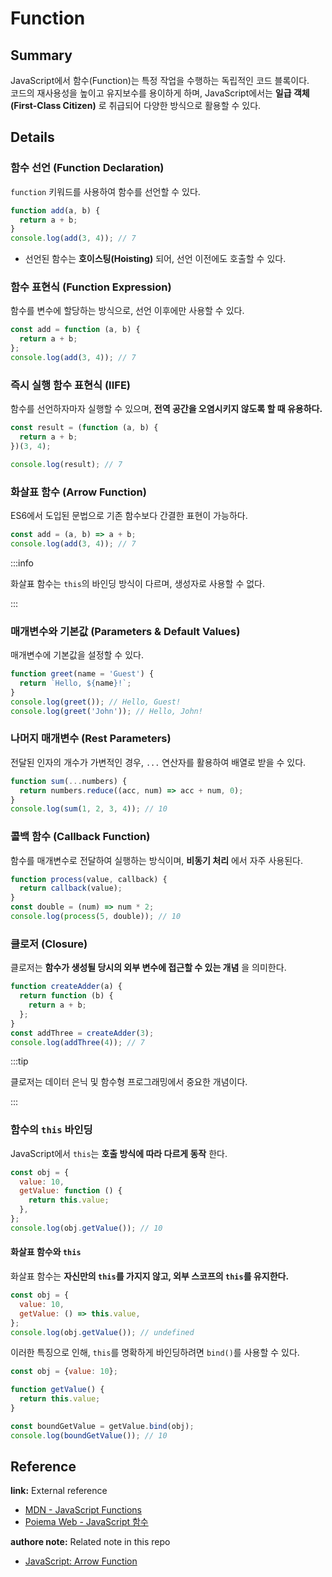 # Function

## Summary

JavaScript에서 함수(Function)는 특정 작업을 수행하는 독립적인 코드 블록이다.  
코드의 재사용성을 높이고 유지보수를 용이하게 하며, JavaScript에서는 **일급 객체(First-Class Citizen)** 로 취급되어 다양한 방식으로 활용할 수 있다.

## Details

### 함수 선언 (Function Declaration)

`function` 키워드를 사용하여 함수를 선언할 수 있다.

```javascript
function add(a, b) {
  return a + b;
}
console.log(add(3, 4)); // 7
```

- 선언된 함수는 **호이스팅(Hoisting)** 되어, 선언 이전에도 호출할 수 있다.

### 함수 표현식 (Function Expression)

함수를 변수에 할당하는 방식으로, 선언 이후에만 사용할 수 있다.

```javascript
const add = function (a, b) {
  return a + b;
};
console.log(add(3, 4)); // 7
```

### 즉시 실행 함수 표현식 (IIFE)

함수를 선언하자마자 실행할 수 있으며, **전역 공간을 오염시키지 않도록 할 때 유용하다.**

```javascript
const result = (function (a, b) {
  return a + b;
})(3, 4);

console.log(result); // 7
```

### 화살표 함수 (Arrow Function)

ES6에서 도입된 문법으로 기존 함수보다 간결한 표현이 가능하다.

```javascript
const add = (a, b) => a + b;
console.log(add(3, 4)); // 7
```

:::info 

화살표 함수는 `this`의 바인딩 방식이 다르며, 생성자로 사용할 수 없다. 

:::

### 매개변수와 기본값 (Parameters & Default Values)

매개변수에 기본값을 설정할 수 있다.

```javascript
function greet(name = 'Guest') {
  return `Hello, ${name}!`;
}
console.log(greet()); // Hello, Guest!
console.log(greet('John')); // Hello, John!
```

### 나머지 매개변수 (Rest Parameters)

전달된 인자의 개수가 가변적인 경우, `...` 연산자를 활용하여 배열로 받을 수 있다.

```javascript
function sum(...numbers) {
  return numbers.reduce((acc, num) => acc + num, 0);
}
console.log(sum(1, 2, 3, 4)); // 10
```

### 콜백 함수 (Callback Function)

함수를 매개변수로 전달하여 실행하는 방식이며, **비동기 처리** 에서 자주 사용된다.

```javascript
function process(value, callback) {
  return callback(value);
}
const double = (num) => num * 2;
console.log(process(5, double)); // 10
```

### 클로저 (Closure)

클로저는 **함수가 생성될 당시의 외부 변수에 접근할 수 있는 개념** 을 의미한다.

```javascript
function createAdder(a) {
  return function (b) {
    return a + b;
  };
}
const addThree = createAdder(3);
console.log(addThree(4)); // 7
```

:::tip 

클로저는 데이터 은닉 및 함수형 프로그래밍에서 중요한 개념이다. 

:::

### 함수의 `this` 바인딩

JavaScript에서 `this`는 **호출 방식에 따라 다르게 동작** 한다.

```javascript
const obj = {
  value: 10,
  getValue: function () {
    return this.value;
  },
};
console.log(obj.getValue()); // 10
```

#### 화살표 함수와 `this`

화살표 함수는 **자신만의 `this`를 가지지 않고, 외부 스코프의 `this`를 유지한다.**

```javascript
const obj = {
  value: 10,
  getValue: () => this.value,
};
console.log(obj.getValue()); // undefined
```

이러한 특징으로 인해, `this`를 명확하게 바인딩하려면 `bind()`를 사용할 수 있다.

```javascript
const obj = {value: 10};

function getValue() {
  return this.value;
}

const boundGetValue = getValue.bind(obj);
console.log(boundGetValue()); // 10
```

## Reference

**link:** External reference

- [MDN - JavaScript Functions](https://developer.mozilla.org/ko/docs/Web/JavaScript/Reference/Functions)
- [Poiema Web - JavaScript 함수](https://poiemaweb.com/js-function)

**authore note:** Related note in this repo

- [JavaScript: Arrow Function](./Arrow_Function.mdx)
